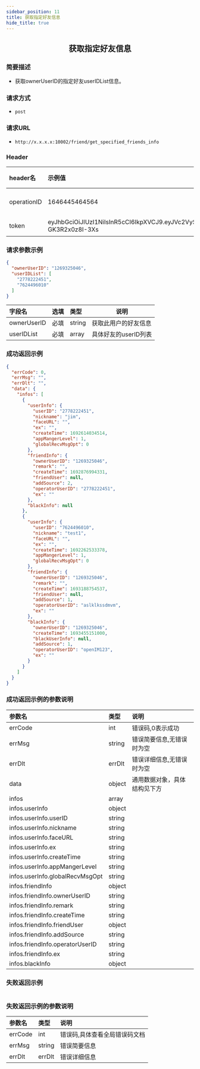 ```yaml
---
sidebar_position: 11
title: 获取指定好友信息
hide_title: true
---
```


<center>

## 获取指定好友信息

</center>

### 简要描述
- 获取ownerUserID的指定好友userIDList信息。
### 请求方式
- `post` 
### 请求URL
- `http://x.x.x.x:10002/friend/get_specified_friends_info` 


### Header
|header名|示例值|选填|类型|说明|
|:----    |:-------    |:--- |---|------      |
|operationID|1646445464564|必填|string|operationID用于全局链路追踪|
|token|eyJhbGciOiJIUzI1NiIsInR5cCI6IkpXVCJ9.eyJVc2VySUQiOiJvcGVuSU02NTQzMjEiLCJQbGF0Zm9ybUlEIjowLCJleHAiOjE2OTY0OTE4NTAsIm5iZiI6MTY4ODcxNTU1MCwiaWF0IjoxNjg4NzE1ODUwfQ.Mfhg3OiRtJY48rZbKWecNeydnHWW-GK3R2x0z8I-3Xs|必填|string|管理员token|


### 请求参数示例


```json
{
  "ownerUserID": "1269325046",
  "userIDList": [
    "2778222451",
    "7624496010"
  ]
}
```
|字段名|选填|类型|说明|
|:----    |:-------    |:--- |---|
|ownerUserID|必填|string|获取此用户的好友信息|
|userIDList|必填|array|具体好友的userID列表|
### 成功返回示例


```json
{
  "errCode": 0,
  "errMsg": "",
  "errDlt": "",
  "data": {
    "infos": [
      {
        "userInfo": {
          "userID": "2778222451",
          "nickname": "jim",
          "faceURL": "",
          "ex": "",
          "createTime": 1692614034514,
          "appMangerLevel": 1,
          "globalRecvMsgOpt": 0
        },
        "friendInfo": {
          "ownerUserID": "1269325046",
          "remark": "",
          "createTime": 1692876994331,
          "friendUser": null,
          "addSource": 2,
          "operatorUserID": "2778222451",
          "ex": ""
        },
        "blackInfo": null
      },
      {
        "userInfo": {
          "userID": "7624496010",
          "nickname": "test1",
          "faceURL": "",
          "ex": "",
          "createTime": 1692262533378,
          "appMangerLevel": 1,
          "globalRecvMsgOpt": 0
        },
        "friendInfo": {
          "ownerUserID": "1269325046",
          "remark": "",
          "createTime": 1693188754537,
          "friendUser": null,
          "addSource": 1,
          "operatorUserID": "aslklkssdmvm",
          "ex": ""
        },
        "blackInfo": {
          "ownerUserID": "1269325046",
          "createTime": 1693455151000,
          "blackUserInfo": null,
          "addSource": 1,
          "operatorUserID": "openIM123",
          "ex": ""
        }
      }
    ]
  }
}
```
### 成功返回示例的参数说明


|参数名|类型|说明|
|:----    |:-------    |:--- |
|errCode|int|错误码,0表示成功|
|errMsg|string|错误简要信息,无错误时为空|
|errDlt|errDlt|错误详细信息,无错误时为空|
|data|object|通用数据对象，具体结构见下方|
|infos|array||
|infos.userInfo|object||
|infos.userInfo.userID|string||
|infos.userInfo.nickname|string||
|infos.userInfo.faceURL|string||
|infos.userInfo.ex|string||
|infos.userInfo.createTime|string||
|infos.userInfo.appMangerLevel|string||
|infos.userInfo.globalRecvMsgOpt|string||
|infos.friendInfo|object||
|infos.friendInfo.ownerUserID|string||
|infos.friendInfo.remark|string||
|infos.friendInfo.createTime|string||
|infos.friendInfo.friendUser|object||
|infos.friendInfo.addSource|string||
|infos.friendInfo.operatorUserID|string||
|infos.friendInfo.ex|string||
|infos.blackInfo|object||
### 失败返回示例


```json

```
### 失败返回示例的参数说明


|参数名|类型|说明|
|:----    |:-------    |:--- |
|errCode|int|错误码,具体查看全局错误码文档|
|errMsg|string|错误简要信息|
|errDlt|errDlt|错误详细信息|
